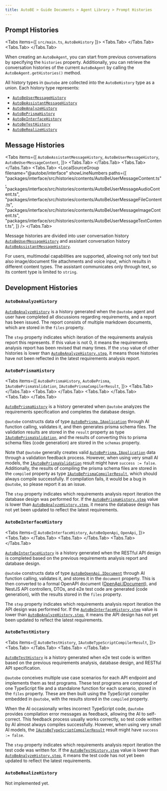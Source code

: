 ```yaml
---
title: AutoBE > Guide Documents > Agent Library > Prompt Histories
---
```



## Prompt Histories
<Tabs 
  items={[
    <code>src/main.ts</code>, 
    <code>AutoBeHistory</code>
  ]}>
  <Tabs.Tab>
    <AutoBeAgentHistorySnippet />
  </Tabs.Tab>
  <Tabs.Tab>
    <LocalSource
      path="packages/interface/src/histories/AutoBeHistory.ts"
      filename="@autobe/interface"
      showLineNumbers
    />
  </Tabs.Tab>
</Tabs>

When creating an `AutoBeAgent`, you can start from previous conversations by specifying the `histories` property. Additionally, you can retrieve the conversation histories of the current `AutoBeAgent` by calling the `AutoBeAgent.getHistories()` method.

All history types in `@autobe` are collected into the `AutoBeHistory` type as a union. Each history type represents:

- [`AutoBeUserMessageHistory`](/api/interfaces/_autobe_interface.AutoBeUserMessageHistory.html)
- [`AutoBeAssistantMessageHistory`](/api/interfaces/_autobe_interface.AutoBeAssistantMessageHistory.html)
- [`AutoBeAnalyzeHistory`](/api/interfaces/_autobe_interface.AutoBeAnalyzeHistory.html)
- [`AutoBePrismaHistory`](/api/interfaces/_autobe_interface.AutoBePrismaHistory.html)
- [`AutoBeInterfaceHistory`](/api/interfaces/_autobe_interface.AutoBeInterfaceHistory.html)
- [`AutoBeTestHistory`](/api/interfaces/_autobe_interface.AutoBeTestHistory.html)
- [`AutoBeRealizeHistory`](/api/interfaces/_autobe_interface.AutoBeRealizeHistory.html)




## Message Histories
<Tabs items={[
  <code>AutoBeAssistantMessageHistory</code>,
  <code>AutoBeUserMessageHistory</code>,
  <code>AutoBeUserMessageContent</code>,
]}>
  <Tabs.Tab>
    <LocalSource
      path="packages/interface/src/histories/AutoBeUserMessageHistory.ts"
      filename="@autobe/interface"
      showLineNumbers />
  </Tabs.Tab>
  <Tabs.Tab>
    <LocalSource
      path="packages/interface/src/histories/AutoBeAssistantMessageHistory.ts"
      filename="@autobe/interface"
      showLineNumbers />
  </Tabs.Tab>
  <Tabs.Tab>
    <LocalSourceGroup
      filename="@autobe/interface"
      showLineNumbers 
      paths={[
        "packages/interface/src/histories/contents/AutoBeUserMessageContent.ts",
        "packages/interface/src/histories/contents/AutoBeUserMessageAudioContent.ts",
        "packages/interface/src/histories/contents/AutoBeUserMessageFileContent.ts",
        "packages/interface/src/histories/contents/AutoBeUserMessageImageContent.ts",
        "packages/interface/src/histories/contents/AutoBeUserMessageTextContent.ts",
      ]}
    />
  </Tabs.Tab>
</Tabs>

Message histories are divided into user conversation history [`AutoBeUserMessageHistory`](/api/interfaces/_autobe_interface.AutoBeUserMessageHistory.html) and assistant conversation history [`AutoBeAssistantMessageHistory`](/api/interfaces/_autobe_interface.AutoBeAssistantMessageHistory.html).

For users, multimodal capabilities are supported, allowing not only text but also image/document file attachments and voice input, which results in different content types. The assistant communicates only through text, so its content type is limited to `string`.




## Development Histories
### `AutoBeAnalyzeHistory`

<LocalSource
  path="packages/interface/src/histories/AutoBeAnalyzeHistory.ts"
  filename="@autobe/interface"
  showLineNumbers />

[`AutoBeAnalyzeHistory`](/api/interfaces/_autobe_interface.AutoBeAnalyzeHistory.html) is a history generated when the `@autobe` agent and user have completed all discussions regarding requirements, and a report has been issued. The report consists of multiple markdown documents, which are stored in the `files` property.

The `step` property indicates which iteration of the requirements analysis report this represents. If this value is not 0, it means the requirements analysis report has been revised that many times. If the `step` value of other histories is lower than [`AutoBeAnalyzeHistory.step`](/api/interfaces/_autobe_interface.AutoBeAnalyzeHistory.html#step), it means those histories have not been reflected in the latest requirements analysis report.

### `AutoBePrismaHistory`
<Tabs items={[
  <code>AutoBePrismaHistory</code>,
  <code>AutoBePrisma</code>,
  <code>IAutoBePrismaValidation</code>,
  <code>IAutoBePrismaCompilerResult</code>,
]}>
  <Tabs.Tab>
    <LocalSource
      path="packages/interface/src/histories/AutoBePrismaHistory.ts"
      filename="@autobe/interface"
      showLineNumbers />
  </Tabs.Tab>
  <Tabs.Tab>
    <LocalSource
      path="packages/interface/src/prisma/AutoBePrisma.ts"
      filename="@autobe/interface"
      showLineNumbers />
  </Tabs.Tab>
  <Tabs.Tab>
    <LocalSource
      path="packages/interface/src/prisma/IAutoBePrismaValidation.ts"
      filename="@autobe/interface"
      showLineNumbers />
  </Tabs.Tab>
  <Tabs.Tab>
    <LocalSource
      path="packages/interface/src/compiler/IAutoBePrismaCompilerResult.ts"
      filename="@autobe/interface"
      showLineNumbers />
  </Tabs.Tab>
</Tabs>

[`AutoBePrismaHistory`](/api/interfaces/_autobe_interface.AutoBePrismaHistory.html) is a history generated when `@autobe` analyzes the requirements specification and completes the database design.

`@autobe` constructs data of type [`AutoBePrisma.IApplication`](/api/interfaces/_autobe_interface.AutoBePrisma.IApplication.html) through AI function calling, validates it, and then generates prisma schema files. The validation results are stored in the `result` property as type [`IAutoBePrismaValidation`](/api/types/_autobe_interface.IAutoBePrismaValidation-1.html), and the results of converting this to prisma schema files (code generation) are stored in the `schemas` property.

Note that `@autobe` generally creates valid [`AutoBePrisma.IApplication`](/api/interfaces/_autobe_interface.AutoBePrisma.IApplication.html) data through a validation feedback process. However, when using very small AI models, the [`IAutoBePrismaValidation`](/api/types/_autobe_interface.IAutoBePrismaValidation-1.html) result might have `success := false`. Additionally, the results of compiling the prisma schema files are stored in the `compiled` property as type [`IAutoBePrismaCompilerResult`](/api/types/_autobe_interface.IAutoBePrismaCompilerResult-1.html), which should always compile successfully. If compilation fails, it would be a bug in `@autobe`, so please report it as an issue.

The `step` property indicates which requirements analysis report iteration the database design was performed for. If the [`AutoBePrismaHistory.step`](/api/interfaces/_autobe_interface.AutoBePrismaHistory.html#step) value is lower than [`AutoBeAnalyzeHistory.step`](/api/interfaces/_autobe_interface.AutoBeAnalyzeHistory.html#step), it means the database design has not yet been updated to reflect the latest requirements.

### `AutoBeInterfaceHistory`
<Tabs items={[
  <code>AutoBeInterfaceHistory</code>,
  <code>AutoBeOpenApi</code>,
  <code>OpenApi</code>,
]}>
  <Tabs.Tab>
    <LocalSource
      path="packages/interface/src/histories/AutoBeInterfaceHistory.ts"
      filename="@autobe/interface"
      showLineNumbers />
  </Tabs.Tab>
  <Tabs.Tab>
    <LocalSource
      path="packages/interface/src/openapi/AutoBeOpenApi.ts"
      filename="@autobe/interface"
      showLineNumbers />
  </Tabs.Tab>
  <Tabs.Tab>
    <RemoteSource
      url="https://raw.githubusercontent.com/samchon/openapi/refs/heads/master/src/OpenApi.ts"
      filename="@samchon/openapi"
      showLineNumbers />
  </Tabs.Tab>
</Tabs>

[`AutoBeInterfaceHistory`](/api/interfaces/_autobe_interface.AutoBeInterfaceHistory.html) is a history generated when the RESTful API design is completed based on the previous requirements analysis report and database design.

`@autobe` constructs data of type [`AutoBeOpenApi.IDocument`](/api/interfaces/_autobe_interface.AutoBeOpenApi.IDocument.html) through AI function calling, validates it, and stores it in the `document` property. This is then converted to a formal OpenAPI document ([OpenApi.IDocument](/api/interfaces/_samchon_openapi.OpenApi.IDocument-1.html)), and NestJS API controllers, DTOs, and e2e test code are generated (code generation), with the results stored in the `files` property.

The `step` property indicates which requirements analysis report iteration the API design was performed for. If the [`AutoBeInterfaceHistory.step`](/api/interfaces/_autobe_interface.AutoBeInterfaceHistory.html#step) value is lower than [`AutoBeAnalyzeHistory.step`](/api/interfaces/_autobe_interface.AutoBeAnalyzeHistory.html#step), it means the API design has not yet been updated to reflect the latest requirements.

### `AutoBeTestHistory`
<Tabs items={[
  <code>AutoBeTestHistory</code>,
  <code>IAutoBeTypeScriptCompilerResult</code>,
]}>
  <Tabs.Tab>
    <LocalSource
      path="packages/interface/src/histories/AutoBeTestHistory.ts"
      filename="@autobe/interface"
      showLineNumbers />
  </Tabs.Tab>
  <Tabs.Tab>
    <LocalSource
      path="packages/interface/src/compiler/IAutoBeTypeScriptCompilerResult.ts"
      filename="@autobe/interface"
      showLineNumbers />
  </Tabs.Tab>
</Tabs>

[`AutoBeTestHistory`](/api/interfaces/_autobe_interface.AutoBeTestHistory.html) is a history generated when e2e test code is written based on the previous requirements analysis, database design, and RESTful API specification.

`@autobe` conceives multiple use case scenarios for each API endpoint and implements them as test programs. These test programs are composed of one TypeScript file and a standalone function for each scenario, stored in the `files` property. These are then built using the TypeScript compiler embedded in `@autobe`, with the results stored in the `compiled` property.

When the AI occasionally writes incorrect TypeScript code, `@autobe` provides compilation error messages as feedback, allowing the AI to self-correct. This feedback process usually works correctly, so test code written by AI almost always compiles successfully. However, when using very small AI models, the [`IAutoBeTypeScriptCompilerResult`](/api/types/_autobe_interface.IAutoBeTypeScriptCompilerResult-1.html) result might have `success := false`.

The `step` property indicates which requirements analysis report iteration the test code was written for. If the [`AutoBeTestHistory.step`](/api/interfaces/_autobe_interface.AutoBeTestHistory.html#step) value is lower than [`AutoBeAnalyzeHistory.step`](/api/interfaces/_autobe_interface.AutoBeAnalyzeHistory.html#step), it means the test code has not yet been updated to reflect the latest requirements.

### `AutoBeRealizeHistory`
Not implemented yet.